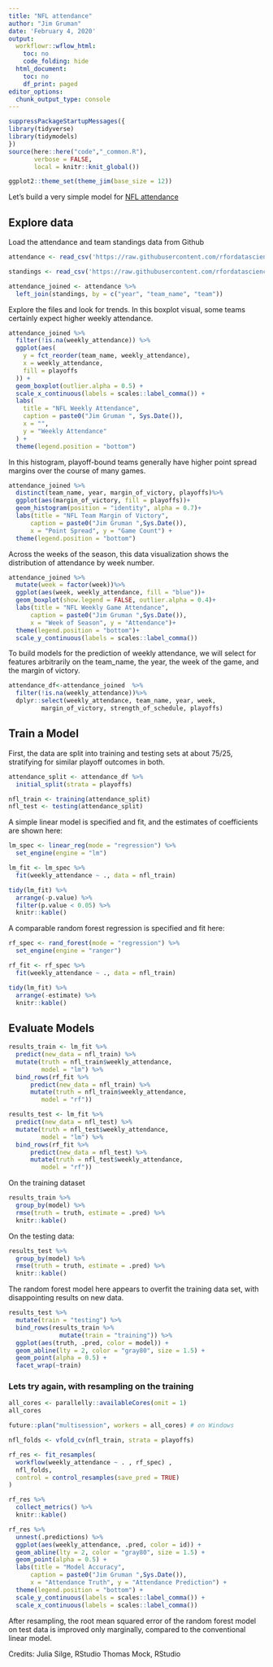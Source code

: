 ```yaml
---
title: "NFL attendance"
author: "Jim Gruman"
date: 'February 4, 2020'
output:
  workflowr::wflow_html:
    toc: no
    code_folding: hide
  html_document:
    toc: no
    df_print: paged
editor_options:
  chunk_output_type: console
---
```


```r
suppressPackageStartupMessages({
library(tidyverse)
library(tidymodels)
})
source(here::here("code","_common.R"),  
       verbose = FALSE,
       local = knitr::knit_global())

ggplot2::theme_set(theme_jim(base_size = 12))

```
Let's build a very simple model for [NFL attendance](https://github.com/rfordatascience/tidytuesday/blob/master/data/2020/2020-02-04/readme.md) 

## Explore data

Load the attendance and team standings data from Github

```r
attendance <- read_csv('https://raw.githubusercontent.com/rfordatascience/tidytuesday/master/data/2020/2020-02-04/attendance.csv')

standings <- read_csv('https://raw.githubusercontent.com/rfordatascience/tidytuesday/master/data/2020/2020-02-04/standings.csv')

attendance_joined <- attendance %>%
  left_join(standings, by = c("year", "team_name", "team"))

```

Explore the files and look for trends. In this boxplot visual, some teams certainly expect higher weekly attendance.

```r
attendance_joined %>%
  filter(!is.na(weekly_attendance)) %>%
  ggplot(aes(
    y = fct_reorder(team_name, weekly_attendance),
    x = weekly_attendance,
    fill = playoffs
  )) +
  geom_boxplot(outlier.alpha = 0.5) +
  scale_x_continuous(labels = scales::label_comma()) +
  labs(
    title = "NFL Weekly Attendance",
    caption = paste0("Jim Gruman ", Sys.Date()),
    x = "",
    y = "Weekly Attendance"
  ) +
  theme(legend.position = "bottom") 

```

In this histogram, playoff-bound teams generally have higher point spread margins over the course of many games.

```r
attendance_joined %>%
  distinct(team_name, year, margin_of_victory, playoffs)%>%
  ggplot(aes(margin_of_victory, fill = playoffs))+
  geom_histogram(position = "identity", alpha = 0.7)+
  labs(title = "NFL Team Margin of Victory",
      caption = paste0("Jim Gruman ",Sys.Date()),
      x = "Point Spread", y = "Game Count") +
  theme(legend.position = "bottom")
```

Across the weeks of the season, this data visualization shows the distribution of attendance by week number.

```r
attendance_joined %>%
  mutate(week = factor(week))%>%
  ggplot(aes(week, weekly_attendance, fill = "blue"))+
  geom_boxplot(show.legend = FALSE, outlier.alpha = 0.4)+
  labs(title = "NFL Weekly Game Attendance",
      caption = paste0("Jim Gruman ",Sys.Date()),
      x = "Week of Season", y = "Attendance")+
  theme(legend.position = "bottom")+
  scale_y_continuous(labels = scales::label_comma())

```

To build models for the prediction of weekly attendance, we will select for features arbitrarily on the team_name, the year, the week of the game, and the margin of victory.

```r
attendance_df<-attendance_joined  %>%
  filter(!is.na(weekly_attendance))%>%
  dplyr::select(weekly_attendance, team_name, year, week, 
         margin_of_victory, strength_of_schedule, playoffs)

```

## Train a Model

First, the data are split into training and testing sets at about 75/25, stratifying for similar playoff outcomes in both.

```r

attendance_split <- attendance_df %>%
  initial_split(strata = playoffs)

nfl_train <- training(attendance_split)
nfl_test <- testing(attendance_split)


```

A simple linear model is specified and fit, and the estimates of coefficients are shown here:

```r
lm_spec <- linear_reg(mode = "regression") %>%
  set_engine(engine = "lm")

lm_fit <- lm_spec %>%
  fit(weekly_attendance ~ ., data = nfl_train)

tidy(lm_fit) %>% 
  arrange(-p.value) %>% 
  filter(p.value < 0.05) %>% 
  knitr::kable()

```

A comparable random forest regression is specified and fit here:

```r
rf_spec <- rand_forest(mode = "regression") %>%
  set_engine(engine = "ranger")

rf_fit <- rf_spec %>%
  fit(weekly_attendance ~ ., data = nfl_train)

tidy(lm_fit) %>% 
  arrange(-estimate) %>% 
  knitr::kable()

```

## Evaluate Models

```r
results_train <- lm_fit %>%
  predict(new_data = nfl_train) %>%
  mutate(truth = nfl_train$weekly_attendance,
         model = "lm") %>%
  bind_rows(rf_fit %>%
      predict(new_data = nfl_train) %>%
      mutate(truth = nfl_train$weekly_attendance,
         model = "rf"))

results_test <- lm_fit %>%
  predict(new_data = nfl_test) %>%
  mutate(truth = nfl_test$weekly_attendance,
         model = "lm") %>%
  bind_rows(rf_fit %>%
      predict(new_data = nfl_test) %>%
      mutate(truth = nfl_test$weekly_attendance,
         model = "rf"))

```
On the training dataset

```r
results_train %>%
  group_by(model) %>%
  rmse(truth = truth, estimate = .pred) %>% 
  knitr::kable()
```

On the testing data:

```r
results_test %>%
  group_by(model) %>%
  rmse(truth = truth, estimate = .pred) %>% 
  knitr::kable()
```

The random forest model here appears to overfit the training data set, with disappointing results on new data.

```r

results_test %>%
  mutate(train = "testing") %>%
  bind_rows(results_train %>%
              mutate(train = "training")) %>%
  ggplot(aes(truth, .pred, color = model)) +
  geom_abline(lty = 2, color = "gray80", size = 1.5) +
  geom_point(alpha = 0.5) +
  facet_wrap(~train)

```
### Lets try again, with resampling on the training

```r
all_cores <- parallelly::availableCores(omit = 1)
all_cores

future::plan("multisession", workers = all_cores) # on Windows

nfl_folds <- vfold_cv(nfl_train, strata = playoffs)

rf_res <- fit_resamples(
  workflow(weekly_attendance ~ . , rf_spec) ,
  nfl_folds,
  control = control_resamples(save_pred = TRUE)
)

rf_res %>% 
  collect_metrics() %>% 
  knitr::kable()
```

```r
rf_res %>%
  unnest(.predictions) %>%
  ggplot(aes(weekly_attendance, .pred, color = id)) +
  geom_abline(lty = 2, color = "gray80", size = 1.5) +
  geom_point(alpha = 0.5) +
  labs(title = "Model Accuracy",
      caption = paste0("Jim Gruman ",Sys.Date()),
      x = "Attendance Truth", y = "Attendance Prediction") +
  theme(legend.position = "bottom") +
  scale_y_continuous(labels = scales::label_comma()) +
  scale_x_continuous(labels = scales::label_comma())

```

After resampling, the root mean squared error of the random forest model on test data is improved only marginally, compared to the conventional linear model.

Credits:
  Julia Silge, RStudio
  Thomas Mock, RStudio
  





